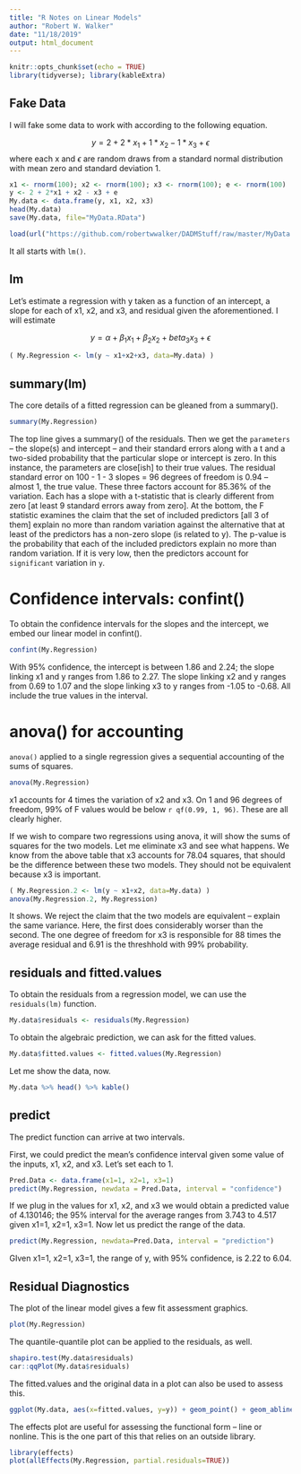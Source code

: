```yaml
---
title: "R Notes on Linear Models"
author: "Robert W. Walker"
date: "11/18/2019"
output: html_document
---
```


```r
knitr::opts_chunk$set(echo = TRUE)
library(tidyverse); library(kableExtra)
```

## Fake Data

I will fake some data to work with according to the following equation.

$$ y = 2 + 2*x_{1} + 1*x_{2} -1*x_{3} + \epsilon $$
where each x and $\epsilon$ are random draws from a standard normal distribution with mean zero and standard deviation 1.

```r
x1 <- rnorm(100); x2 <- rnorm(100); x3 <- rnorm(100); e <- rnorm(100)
y <- 2 + 2*x1 + x2 - x3 + e
My.data <- data.frame(y, x1, x2, x3)
head(My.data)
save(My.data, file="MyData.RData")
```

```r
load(url("https://github.com/robertwwalker/DADMStuff/raw/master/MyData.RData"))
```


It all starts with `lm()`.

## lm

Let's estimate a regression with y taken as a function of an intercept, a slope for each of x1, x2, and x3, and residual given the aforementioned.  I will estimate

$$ y = \alpha + \beta_1 x_1 + \beta_2 x_2 + beta_3 x_3 + \epsilon  $$

```r
( My.Regression <- lm(y ~ x1+x2+x3, data=My.data) )
```

## summary(lm)

The core details of a fitted regression can be gleaned from a summary().  

```r
summary(My.Regression)
```

The top line gives a summary() of the residuals.  Then we get the `parameters` -- the slope(s) and intercept -- and their standard errors along with a t and a two-sided probability that the particular slope or intercept is zero.  In this instance, the parameters are close[ish] to their true values.  The residual standard error on 100 - 1 - 3 slopes = 96 degrees of freedom is 0.94 -- almost 1, the true value.  These three factors account for 85.36% of the variation.  Each has a slope with a t-statistic that is clearly different from zero [at least 9 standard errors away from zero].  At the bottom, the F statistic examines the claim that the set of included predictors [all 3 of them] explain no more than random variation against the alternative that at least of the predictors has a non-zero slope (is related to y).  The p-value is the probability that each of the included predictors explain no more than random variation.  If it is very low, then the predictors account for `significant` variation in `y`.

# Confidence intervals: confint()

To obtain the confidence intervals for the slopes and the intercept, we embed our linear model in confint().

```r
confint(My.Regression)
```

With 95% confidence, the intercept is between 1.86 and 2.24; the slope linking x1 and y ranges from 1.86 to 2.27.  The slope linking x2 and y ranges from 0.69 to 1.07 and the slope linking x3 to y ranges from -1.05 to -0.68.  All include the true values in the interval.

# anova() for accounting

`anova()` applied to a single regression gives a sequential accounting of the sums of squares.

```r
anova(My.Regression)
```

x1 accounts for 4 times the variation of x2 and x3.  On 1 and 96 degrees of freedom, 99% of F values would be below `r qf(0.99, 1, 96)`.  These are all clearly higher.

If we wish to compare two regressions using anova, it will show the sums of squares for the two models.  Let me eliminate x3 and see what happens.  We know from the above table that x3 accounts for 78.04 squares, that should be the difference between these two models.  They should not be equivalent because x3 is important.

```r
( My.Regression.2 <- lm(y ~ x1+x2, data=My.data) )
anova(My.Regression.2, My.Regression)
```


It shows.  We reject the claim that the two models are equivalent -- explain the same variance.  Here, the first does considerably worser than the second.  The one degree of freedom for x3 is responsible for 88 times the average residual and 6.91 is the threshhold with 99% probability.

## residuals and fitted.values

To obtain the residuals from a regression model, we can use the `residuals(lm)` function.

```r
My.data$residuals <- residuals(My.Regression)
```

To obtain the algebraic prediction, we can ask for the fitted values.

```r
My.data$fitted.values <- fitted.values(My.Regression)
```

Let me show the data, now.

```r
My.data %>% head() %>% kable()
```


## predict

The predict function can arrive at two intervals.

First, we could predict the mean's confidence interval given some value of the inputs, x1, x2, and x3.  Let's set each to 1.

```r
Pred.Data <- data.frame(x1=1, x2=1, x3=1)
predict(My.Regression, newdata = Pred.Data, interval = "confidence")
```

If we plug in the values for x1, x2, and x3 we would obtain a predicted value of 4.130146; the 95% interval for the average ranges from 3.743 to 4.517 given x1=1, x2=1, x3=1.  Now let us predict the range of the data.

```r
predict(My.Regression, newdata=Pred.Data, interval = "prediction")
```

GIven x1=1, x2=1, x3=1, the range of y, with 95% confidence, is 2.22 to 6.04. 

## Residual Diagnostics

The plot of the linear model gives a few fit assessment graphics.

```r
plot(My.Regression)
```

The quantile-quantile plot can be applied to the residuals, as well.

```r
shapiro.test(My.data$residuals)
car::qqPlot(My.data$residuals)
```

The fitted.values and the original data in a plot can also be used to assess this.

```r
ggplot(My.data, aes(x=fitted.values, y=y)) + geom_point() + geom_abline(slope=1, intercept = 0) + labs(x="Predicted Values", y="Actual Values")
```

The effects plot are useful for assessing the functional form -- line or nonline.  This is the one part of this that relies on an outside library.

```r
library(effects)
plot(allEffects(My.Regression, partial.residuals=TRUE))
```

